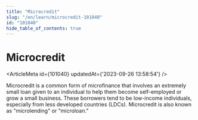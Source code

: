 ```yaml
---
title: "Microcredit"
slug: "/en/learn/microcredit-101040"
id: "101040"
hide_table_of_contents: true
---
```



# Microcredit

<ArticleMeta id={101040} updatedAt={'2023-09-26 13:58:54'} />
<div className='border-solid border-b border-t-0 my-4 border-[var(--ifm-color-gray-300)]' />

Microcredit is a common form of microfinance that involves an extremely small loan given to an individual to help them become self-employed or grow a small business. These borrowers tend to be low-income individuals, especially from less developed countries (LDCs). Microcredit is also known as "microlending" or "microloan."
